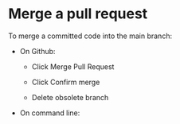 # Merge a pull request

To merge a committed code into the main branch:

- On Github:

  -   Click Merge Pull Request

  -   Click Confirm merge

  -   Delete obsolete branch
  

- On command line: 
